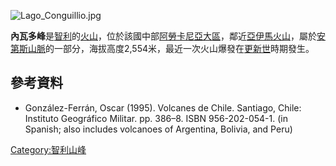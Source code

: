 [[Image:Lago_Conguillio.jpg|right]]
{{coord|38|35|S|71|35|W|display=title}}

'''內瓦多峰'''是[[智利|智利]]的[[火山|火山]]，位於該國中部[[阿勞卡尼亞大區|阿勞卡尼亞大區]]，鄰近[[亞伊馬火山|亞伊馬火山]]，屬於[[安第斯山脈|安第斯山脈]]的一部分，海拔高度2,554米，最近一次火山爆發在[[更新世|更新世]]時期發生。

==參考資料==
* González-Ferrán, Oscar (1995). Volcanes de Chile. Santiago, Chile: Instituto Geográfico Militar. pp. 386–8. ISBN 956-202-054-1. (in Spanish; also includes volcanoes of Argentina, Bolivia, and Peru)

{{Chile-geo-stub}}
[[Category:智利山峰|Category:智利山峰]]